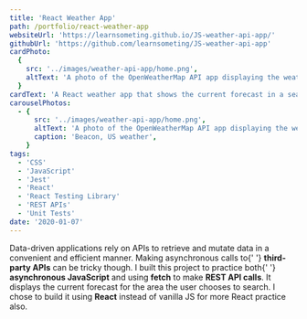 ```yaml
---
title: 'React Weather App'
path: /portfolio/react-weather-app
websiteUrl: 'https://learnsometing.github.io/JS-weather-api-app/'
githubUrl: 'https://github.com/learnsometing/JS-weather-api-app'
cardPhoto:
  {
    src: '../images/weather-api-app/home.png',
    altText: 'A photo of the OpenWeatherMap API app displaying the weather for Beacon, US.',
  }
cardText: 'A React weather app that shows the current forecast in a searchable area.'
carouselPhotos:
  - {
      src: '../images/weather-api-app/home.png',
      altText: 'A photo of the OpenWeatherMap API app displaying the weather for Beacon, US.',
      caption: 'Beacon, US weather',
    }
tags:
  - 'CSS'
  - 'JavaScript'
  - 'Jest'
  - 'React'
  - 'React Testing Library'
  - 'REST APIs'
  - 'Unit Tests'
date: '2020-01-07'
---
```


<Grid item>
  <Typography variant={'body1'} className="description fade-in" gutterBottom>
    Data-driven applications rely on APIs to retrieve and mutate data in a
    convenient and efficient manner. Making asynchronous calls to{' '}
    <strong>third-party APIs</strong> can be tricky though.
  </Typography>
</Grid>
<Grid item>
  <Typography variant={'body1'} className="description fade-in" gutterBottom>
    I built this project to practice both{' '}
    <strong>asynchronous JavaScript</strong> and using
    <strong>fetch</strong> to make <strong>REST API calls</strong>. It displays the
    current forecast for the area the user chooses to search. I chose to build it
    using <strong>React</strong> instead of vanilla JS for more React practice also.
  </Typography>
</Grid>

